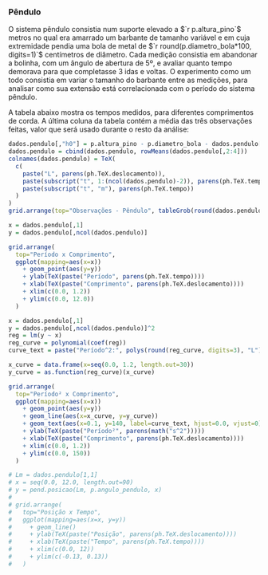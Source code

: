 ### Pêndulo

O sistema pêndulo consistia num suporte elevado a $`r p.altura_pino`$ metros no qual era amarrado um barbante de tamanho variável e em cuja extremidade pendia uma bola de metal de $`r round(p.diametro_bola*100, digits=1)`$ centímetros de diâmetro. Cada medição consistia em abandonar a bolinha, com um ângulo de abertura de 5º, e avaliar quanto tempo demorava para que completasse 3 idas e voltas. O experimento como um todo consistia em variar o tamanho do barbante entre as medições, para analisar como sua extensão está correlacionada com o período do sistema pêndulo.

A tabela abaixo mostra os tempos medidos, para diferentes comprimentos de corda. A última coluna da tabela contém a média das três observações feitas, valor que será usado durante o resto da análise:

```r

dados.pendulo[,"h0"] = p.altura_pino - p.diametro_bola - dados.pendulo[,"h0"]
dados.pendulo = cbind(dados.pendulo, rowMeans(dados.pendulo[,2:4]))
colnames(dados.pendulo) = TeX(
  c(
    paste("L", parens(ph.TeX.deslocamento)),
    paste(subscript("t", 1:(ncol(dados.pendulo)-2)), parens(ph.TeX.tempo)),
    paste(subscript("t", "m"), parens(ph.TeX.tempo))
  )
)
grid.arrange(top="Observações - Pêndulo", tableGrob(round(dados.pendulo, digits=2), theme=tt))
```

```r
x = dados.pendulo[,1]
y = dados.pendulo[,ncol(dados.pendulo)]

grid.arrange(
  top="Período x Comprimento",
  ggplot(mapping=aes(x=x))
    + geom_point(aes(y=y))
    + ylab(TeX(paste("Período", parens(ph.TeX.tempo))))
    + xlab(TeX(paste("Comprimento", parens(ph.TeX.deslocamento))))
    + xlim(c(0.0, 1.2))
    + ylim(c(0.0, 12.0))
  )
```

```r
x = dados.pendulo[,1]
y = dados.pendulo[,ncol(dados.pendulo)]^2
reg = lm(y ~ x)
reg_curve = polynomial(coef(reg))
curve_text = paste("Período^2:", polys(round(reg_curve, digits=3), "L"))

x_curve = data.frame(x=seq(0.0, 1.2, length.out=30))
y_curve = as.function(reg_curve)(x_curve)

grid.arrange(
  top="Período² x Comprimento",
  ggplot(mapping=aes(x=x))
    + geom_point(aes(y=y))
    + geom_line(aes(x=x_curve, y=y_curve))
    + geom_text(aes(x=0.1, y=140, label=curve_text, hjust=0.0, vjust=0), parse=TRUE)
    + ylab(TeX(paste("Período²", parens(math("s^2")))))
    + xlab(TeX(paste("Comprimento", parens(ph.TeX.deslocamento))))
    + xlim(c(0.0, 1.2))
    + ylim(c(0.0, 150))
  )
```

```r
# Lm = dados.pendulo[1,1]
# x = seq(0.0, 12.0, length.out=90)
# y = pend.posicao(Lm, p.angulo_pendulo, x)
# 
# grid.arrange(
#   top="Posição x Tempo",
#   ggplot(mapping=aes(x=x, y=y))
#     + geom_line()
#     + ylab(TeX(paste("Posição", parens(ph.TeX.deslocamento))))
#     + xlab(TeX(paste("Tempo", parens(ph.TeX.tempo))))
#     + xlim(c(0.0, 12))
#     + ylim(c(-0.13, 0.13))
#   )
```
